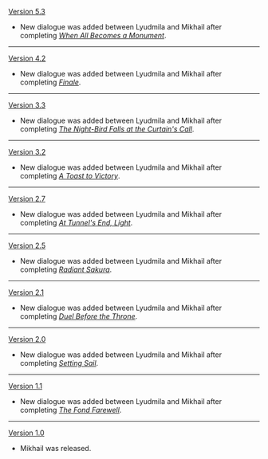 {{Change History/Header}}
[[Version 5.3]]
* New dialogue was added between Lyudmila and Mikhail after completing ''[[When All Becomes a Monument]]''.
----
[[Version 4.2]]
* New dialogue was added between Lyudmila and Mikhail after completing ''[[Finale]]''.
----
[[Version 3.3]]
* New dialogue was added between Lyudmila and Mikhail after completing ''[[The Night-Bird Falls at the Curtain's Call]]''.
----
[[Version 3.2]]
* New dialogue was added between Lyudmila and Mikhail after completing ''[[A Toast to Victory]]''.
----
[[Version 2.7]]
* New dialogue was added between Lyudmila and Mikhail after completing ''[[At Tunnel's End, Light]]''.
----
[[Version 2.5]]
* New dialogue was added between Lyudmila and Mikhail after completing ''[[Radiant Sakura]]''.
----
[[Version 2.1]]
* New dialogue was added between Lyudmila and Mikhail after completing ''[[Duel Before the Throne]]''.
----
[[Version 2.0]]
* New dialogue was added between Lyudmila and Mikhail after completing ''[[Setting Sail]]''.
----
[[Version 1.1]]
* New dialogue was added between Lyudmila and Mikhail after completing ''[[The Fond Farewell]]''.
----
[[Version 1.0]]
* Mikhail was released.